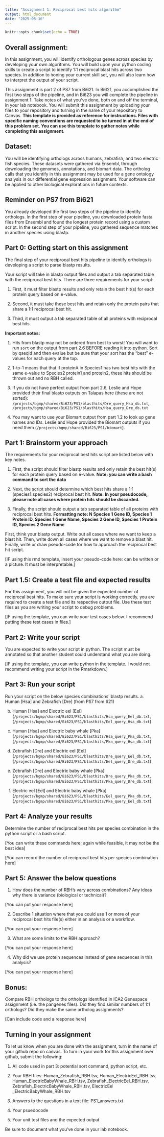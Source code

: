 ```yaml
---
title: "Assignment 1: Reciprocal best hits algorithm"
output: html_document
date: "2025-06-10"
---
```


```r
knitr::opts_chunk$set(echo = TRUE)
```

## Overall assignment:

In this assignment, you will identify orthologous genes across species by developing your own algorithms. You will build upon your python coding skills to create a script to identify 1:1 reciprocal blast hits across two species. In addition to honing your current skill set, you will also learn how to interpret the output of your script.

This assignment is part 2 of PS7 from Bi621. In Bi621, you accomplished the first two steps of the pipeline, and in Bi623 you will complete the pipeline in assignment 1. Take notes of what you’ve done, both on and off the terminal, in your lab notebook. You will submit this assignment by uploading your files to your repository and turning in the name of your repository to Canvas.
**This template is provided as reference for instructions. Files with specific naming conventions are requested to be turned in at the end of this problem set. You can use this template to gather notes while completing this assignment.**

## Dataset:

You will be identifying orthologs across humans, zebrafish, and two electric fish species. These datasets were gathered via Ensembl, through downloading the genomes, annotations, and biomart data. The ortholog calls that you identify in this assignment may be used for a gene ontology analysis in our differential gene expression assignment. Your software can be applied to other biological explorations in future contexts.

## Reminder on PS7 from Bi621

You already developed the first two steps of the pipeline to identify orthologs. In the first step of your pipeline, you downloaded protein fasta files from Ensembl and found the longest protein record using a custom script. In the second step of your pipeline, you gathered sequence matches in another species using blastp.

## Part 0: Getting start on this assignment

The final step of your reciprocal best hits pipeline to identify orthologs is developing a script to parse blastp results.

Your script will take in blastp output files and output a tab separated table with the reciprocal best hits. There are three requirements for your script:

1. First, it must filter blastp results and only retain the best hit(s) for each protein query based on e-value. 

2. Second, it must take these best hits and retain only the protein pairs that share a 1:1 reciprocal best hit.

3. Third, it must output a tab separated table of all proteins with reciprocal best hits.

**Important notes:**

1. Hits from blastp may not be ordered from best to worst! You will want to run `sort` on the output from part 2.6 BEFORE reading it into python. Sort by qseqid and then evalue but be sure that your sort has the “best” e-values for each query at the top.

2. 1-to-1 means that that if proteinA in Species1 has two best hits with the same e-value to Species2 protein1 and protein2, these hits should be thrown out and no RBH called.

3. If you do not have perfect output from part 2.6, Leslie and Hope provided their final blastp outputs on Talapas here (these are not sorted):
 `/projects/bgmp/shared/Bi623/PS1/blasthits/Dre_query_Hsa_db.txt`, `/projects/bgmp/shared/Bi623/PS1/blasthits/Hsa_query_Dre_db.txt`
 
4. You may want to use your Biomart output from part 1.2 to look up gene names and IDs. Leslie and Hope provided the Biomart outputs if you need them (`/projects/bgmp/shared/Bi623/PS1/biomart`).

## Part 1: Brainstorm your approach

The requirements for your reciprocal best hits script are listed below with key notes. 

1.	First, the script should filter blastp results and only retain the best hit(s) for each protein query based on e-value.
  **Note: you can write a bash command to sort the data**
  
2.	Next, the script should determine which best hits share a 1:1 (species1:species2) reciprocal best hit.
  **Note: In your pseudocode, please note all cases where protein hits should be discarded.**
  
3.	Finally, the script should output a tab separated table of all proteins with reciprocal best hits.
  **Formatting note: N Species 1 Gene ID, Species 1 Protein ID, Species 1 Gene Name, Species 2 Gene ID, Species 1 Protein ID, Species 2 Gene Name**

First, think your blastp output. Write out all cases where we want to keep a blast hit. Then, write down all cases where we want to remove a blast hit. Finally, write or draw pseudo-code for how to approach the reciprocal best hit script. 

[IF using this rmd template, insert your pseudo-code here: can be written or a picture. It must be interpretable.]

## Part 1.5: Create a test file and expected results

For this assignment, you will not be given the expected number of reciprocal best hits. To make sure your script is working correctly, you are required to create a test file and its respective output file. Use these test files as you are writing your script to debug problems.

[IF using the template, you can write your test cases below. I recommend putting these test cases in files.]

## Part 2: Write your script

You are expected to write your script in python. The script must be annotated so that another student could understand what you are doing. 

[IF using the template, you can write python in the template. I would not recommend writing your script in the Rmarkdown.]

## Part 3: Run your script

Run your script on the below species combinations’ blastp results.
a.	Human [Hsa] and Zebrafish [Dre] (from PS7 from 621)

b.	Human [Hsa] and Electric eel [Eel] (`/projects/bgmp/shared/Bi623/PS1/blasthits/Hsa_query_Eel_db.txt`, (`/projects/bgmp/shared/Bi623/PS1/blasthits/Eel_query_Hsa_db.txt`)

c.	Human [Hsa] and Electric baby whale [Pka] (`/projects/bgmp/shared/Bi623/PS1/blasthits/Hsa_query_Pka_db.txt`, (`/projects/bgmp/shared/Bi623/PS1/blasthits/Pka_query_Hsa_db.txt`)

d.	Zebrafish [Dre] and Electric eel [Eel] (`/projects/bgmp/shared/Bi623/PS1/blasthits/Dre_query_Eel_db.txt`, (`/projects/bgmp/shared/Bi623/PS1/blasthits/Eel_query_Dre_db.txt`)

e.	Zebrafish [Dre] and Electric baby whale [Pka] (`/projects/bgmp/shared/Bi623/PS1/blasthits/Dre_query_Pka_db.txt`, (`/projects/bgmp/shared/Bi623/PS1/blasthits/Pka_query_Dre_db.txt `)

f.	Electric eel [Eel] and Electric baby whale [Pka] (`/projects/bgmp/shared/Bi623/PS1/blasthits/Eel_query_Pka_db.txt`, (`/projects/bgmp/shared/Bi623/PS1/blasthits/Pka_query_Eel_db.txt`)

## Part 4: Analyze your results

Determine the number of reciprocal best hits per species combination in the python script or a bash script. 

[You can write these commands here; again while feasible, it may not be the best idea]

[You can record the number of reciprocal best hits per species combination here]

## Part 5: Answer the below questions

1. How does the number of RBH’s vary across combinations? Any ideas why there is variance (biological or technical)?

[You can put your response here]

2. Describe 1 situation where that you could use 1 or more of your reciprocal best hits file(s) either in an analysis or a workflow.

[You can put your response here]

3. What are some limits to the RBH approach?  

[You can put your response here]

4. Why did we use protein sequences instead of gene sequences in this analysis? 

[You can put your response here]

## Bonus:

Compare RBH orthologs to the orthologs identified in ICA2 Genespace assignment (i.e. the pangenes files). Did they find similar numbers of 1:1 orthologs? Did they make the same ortholog assignments?

[Can include code and a response here]

## Turning in your assignment

To let us know when you are done with the assignment, turn in the name of your github repo on canvas. To turn in your work for this assignment over github, submit the following:

1. All code used in part 3: potential sort command, python script, etc. 

2. Your RBH files: Human_Zebrafish_RBH.tsv,  Human_ElectricEel_RBH.tsv,  Human_ElectricBabyWhale_RBH.tsv,  Zebrafish_ElectricEel_RBH.tsv,  Zebrafish_ElectricBabyWhale_RBH.tsv,  ElectricEel _ElectricBabyWhale_RBH.tsv

3. Answers to the questions in a text file: PS1_answers.txt

4. Your psuedocode

5. Your unit test files and the expected output

Be sure to document what you’ve done in your lab notebook.

